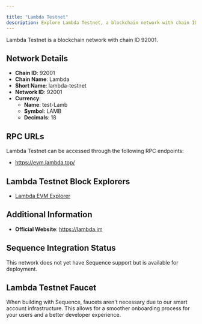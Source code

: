 ```yaml
---

title: "Lambda Testnet"
description: Explore Lambda Testnet, a blockchain network with chain ID 92001. Learn about its native currency, test-Lamb, and how to interact with the network.
---
```




Lambda Testnet is a blockchain network with chain ID 92001.

## Network Details

- **Chain ID**: 92001
- **Chain Name**: Lambda
- **Short Name**: lambda-testnet
- **Network ID**: 92001
- **Currency**: 
  - **Name**: test-Lamb
  - **Symbol**: LAMB
  - **Decimals**: 18

## RPC URLs

Lambda Testnet can be accessed through the following RPC endpoints:

- https://evm.lambda.top/

## Lambda Testnet Block Explorers

- [Lambda EVM Explorer](https://explorer.lambda.top)

## Additional Information

- **Official Website**: https://lambda.im

## Sequence Integration Status

This network does not yet have Sequence support but is available for deployment.

## Lambda Testnet Faucet

When building with Sequence, faucets aren't necessary due to our smart account infrastructure. This allows for a smoother onboarding process for your users and a better developer experience.
